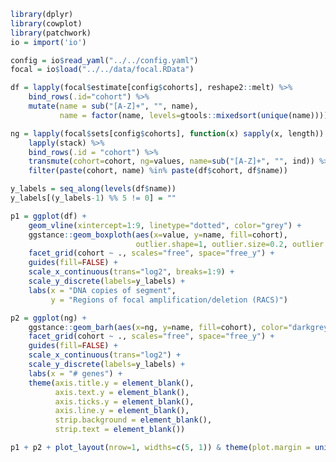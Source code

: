 ```r
library(dplyr)
library(cowplot)
library(patchwork)
io = import('io')

config = io$read_yaml("../../config.yaml")
focal = io$load("../../data/focal.RData")

df = lapply(focal$estimate[config$cohorts], reshape2::melt) %>%
    bind_rows(.id="cohort") %>%
    mutate(name = sub("[A-Z]+", "", name),
           name = factor(name, levels=gtools::mixedsort(unique(name))))

ng = lapply(focal$sets[config$cohorts], function(x) sapply(x, length)) %>%
    lapply(stack) %>%
    bind_rows(.id = "cohort") %>%
    transmute(cohort=cohort, ng=values, name=sub("[A-Z]+", "", ind)) %>%
    filter(paste(cohort, name) %in% paste(df$cohort, df$name))

y_labels = seq_along(levels(df$name))
y_labels[(y_labels-1) %% 5 != 0] = ""

p1 = ggplot(df) +
    geom_vline(xintercept=1:9, linetype="dotted", color="grey") +
    ggstance::geom_boxploth(aes(x=value, y=name, fill=cohort),
                            outlier.shape=1, outlier.size=0.2, outlier.alpha=0.5) +
    facet_grid(cohort ~ ., scales="free", space="free_y") +
    guides(fill=FALSE) +
    scale_x_continuous(trans="log2", breaks=1:9) +
    scale_y_discrete(labels=y_labels) +
    labs(x = "DNA copies of segment",
         y = "Regions of focal amplification/deletion (RACS)")

p2 = ggplot(ng) +
    ggstance::geom_barh(aes(x=ng, y=name, fill=cohort), color="darkgrey", stat="identity") +
    facet_grid(cohort ~ ., scales="free", space="free_y") +
    guides(fill=FALSE) +
    scale_x_continuous(trans="log2") +
    scale_y_discrete(labels=y_labels) +
    labs(x = "# genes") +
    theme(axis.title.y = element_blank(),
          axis.text.y = element_blank(),
          axis.ticks.y = element_blank(),
          axis.line.y = element_blank(),
          strip.background = element_blank(),
          strip.text = element_blank())

p1 + p2 + plot_layout(nrow=1, widths=c(5, 1)) & theme(plot.margin = unit(c(0,0,0,0), "cm"))
```
